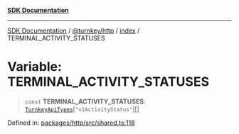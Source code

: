 [**SDK Documentation**](../../../../README.mdx)

***

[SDK Documentation](../../../../packages.mdx) / [@turnkey/http](../../README.mdx) / [index](../README.mdx) / TERMINAL\_ACTIVITY\_STATUSES

# Variable: TERMINAL\_ACTIVITY\_STATUSES

> `const` **TERMINAL\_ACTIVITY\_STATUSES**: [`TurnkeyApiTypes`](../type-aliases/TurnkeyApiTypes.mdx)\[`"v1ActivityStatus"`\][]

Defined in: [packages/http/src/shared.ts:118](https://github.com/tkhq/sdk/blob/3a88af7d1d927c6022706911d6af0f92f1440e00/packages/http/src/shared.ts#L118)
